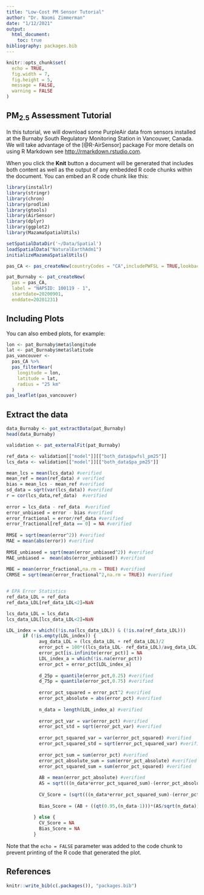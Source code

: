 ```yaml
---
title: "Low-Cost PM Sensor Tutorial"
author: "Dr. Naomi Zimmerman"
date: "1/12/2021"
output: 
  html_document:
    toc: true
bibliography: packages.bib
---
```


```r
knitr::opts_chunk$set(
  echo = TRUE, 
  fig.width = 7, 
  fig.height = 5,
  message = FALSE,
  warning = FALSE
)
```

## PM~2.5~ Assessment Tutorial
In this tutorial, we will download some PurpleAir data from sensors installed at the Burnaby South Regulatory Monitoring Station in Vancouver, Canada. We will take advantage of the [@R-AirSensor] package
For more details on using R Markdown see <http://rmarkdown.rstudio.com>.

When you click the **Knit** button a document will be generated that includes both content as well as the output of any embedded R code chunks within the document. You can embed an R code chunk like this:

```r
library(installr)
library(stringr)
library(chron)
library(prodlim)
library(gtools)
library(AirSensor)
library(dplyr)
library(ggplot2)
library(MazamaSpatialUtils)

setSpatialDataDir('~/Data/Spatial')
loadSpatialData("NaturalEarthAdm1")
initializeMazamaSpatialUtils()

pas_CA <- pas_createNew(countryCodes = "CA",includePWFSL = TRUE,lookbackDays = 1,baseUrl = "https://www.purpleair.com/json?all=true")

pat_Burnaby <- pat_createNew(
  pas = pas_CA, 
  label = "NAPSID: 100119 - 1",
  startdate=20200901,
  enddate=20201231)
```

## Including Plots

You can also embed plots, for example:

```r
lon <- pat_Burnaby$meta$longitude
lat <- pat_Burnaby$meta$latitude
pas_vancouver <- 
  pas_CA %>%
  pas_filterNear(
    longitude = lon, 
    latitude = lat, 
    radius = "25 km"
  ) 
pas_leaflet(pas_vancouver)
```
## Extract the data
```r
data_Burnaby <- pat_extractData(pat_Burnaby)
head(data_Burnaby)

validation <- pat_externalFit(pat_Burnaby)

ref_data <- validation[["model"]][["both_data$pwfsl_pm25"]]
lcs_data <- validation[["model"]][["both_data$pa_pm25"]]

mean_lcs = mean(lcs_data) #verified
mean_ref = mean(ref_data) # verified
bias = mean_lcs - mean_ref #verified
sd_data = sqrt(var(lcs_data)) #verified
r = cor(lcs_data,ref_data)  #verified
          
error = lcs_data - ref_data  #verified
error_unbiased = error - bias #verified
error_fractional = error/ref_data #verified
error_fractional[ref_data == 0] = NA #verified
          
RMSE = sqrt(mean(error^2)) #verified
MAE = mean(abs(error)) #verified
            
RMSE_unbiased = sqrt(mean(error_unbiased^2)) #verified
MAE_unbiased =  mean(abs(error_unbiased)) #verified
            
MBE = mean(error_fractional,na.rm = TRUE) #verified
CRMSE = sqrt(mean(error_fractional^2,na.rm = TRUE)) #verified


# EPA Error Statistics
ref_data_LDL = ref_data
ref_data_LDL[ref_data_LDL<2]=NaN

lcs_data_LDL = lcs_data
lcs_data_LDL[lcs_data_LDL<2]=NaN

LDL_index = which((!is.na(lcs_data_LDL)) & (!is.na(ref_data_LDL)))
      if (!is.empty(LDL_index)) {
            avg_data_LDL = (lcs_data_LDL + ref_data_LDL)/2
            error_pct = 100*((lcs_data_LDL- ref_data_LDL)/avg_data_LDL)
            error_pct[is.infinite(error_pct)] = NA
            LDL_index_a = which(!is.na(error_pct))
            error_pct = error_pct[LDL_index_a]
            
            d_25p = quantile(error_pct,0.25) #verified
            d_75p = quantile(error_pct,0.75) #verified
            
            error_pct_squared = error_pct^2 #verified
            error_pct_absolute = abs(error_pct) #verified
            
            n_data = length(LDL_index_a) #verified
            
            error_pct_var = var(error_pct) #verified
            error_pct_std = sqrt(error_pct_var) #verified
             
            error_pct_squared_var = var(error_pct_squared) #verified
            error_pct_squared_std = sqrt(error_pct_squared_var) #verified
            
            error_pct_sum = sum(error_pct) #verified
            error_pct_absolute_sum = sum(error_pct_absolute) #verified
            error_pct_squared_sum = sum(error_pct_squared) #verified
            
            AB = mean(error_pct_absolute) #verified
            AS = sqrt(((n_data*error_pct_squared_sum)-(error_pct_absolute_sum^2))/(n_data*(n_data-1)))
              
            CV_Score = (sqrt(((n_data*error_pct_squared_sum)-(error_pct_sum^2))/(n_data*(n_data-1)))*sqrt((n_data-1)/(qchisq(0.1,(n_data-1)))))/100
            
            Bias_Score = (AB + ((qt(0.95,(n_data-1)))*(AS/sqrt(n_data))))/100
            
          } else {
            CV_Score = NA
            Bias_Score = NA
          }


```

Note that the `echo = FALSE` parameter was added to the code chunk to prevent printing of the R code that generated the plot.

## References
```r
knitr::write_bib(c(.packages()), "packages.bib")
```
